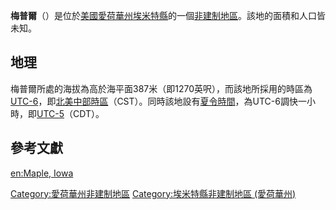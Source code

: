 {{noteTA
|G1=USState
|G2=地名
|G3=Unit
}}
{{Infobox settlement
|official_name            = 梅普爾
|native_name = Maple
|settlement_type          = [[非建制地區|非建制地區]]
|image_skyline            = 
|imagesize                = 
|image_map                = 
|mapsize                  = 
|pushpin_map              = USA Iowa
|pushpin_label            = 梅普爾
|pushpin_label_position   = top
|pushpin_map_caption      = 梅普爾在愛荷華州的位置
|subdivision_type         = [[世界政區索引|國家]]
|subdivision_type1        = [[美国州份|州份]]
|subdivision_type2        = [[愛荷華州行政区划|縣]]
|subdivision_name         = [[美国|美国]]
|subdivision_name1        = [[愛荷華州|愛荷華州]]
|subdivision_name2        = [[埃米特縣_(愛荷華州)|埃米特縣]]
|elevation_ft             = 1270
|elevation_m              = 387
|area_total_km2           = 
|area_total_sq_mi         = 
|area_land_km2            = 
|area_land_sq_mi          = 
|area_water_km2           = 
|area_water_sq_mi         = 
|population_as_of         = 2010
|population_footnotes     = 
|population_total         = 
|population_metro         = 
|population_density_km2   = auto
|population_density_sq_mi = auto
|timezone                 = [[北美中部时区|北美中部时区]]
|utc_offset               = -6
|coordinates              = {{coord|43|23|32|N|94|37|31|W|display=inline,title}}
| coor_pinpoint           = 
| coordinates_footnotes   = 
|timezone_DST             = CDT
|utc_offset_DST           = -5
|postal_code_type         = [[美國郵區編號|郵區編號]]
|postal_code              = 
|area_code                = {{link-en|电话区号712|Area code 712|712}}
|blank_name = [[地名信息系统|GNIS ID]]
|blank_info = 464641<ref name="GNIS">{{cite gnis|464641|Maple}}</ref>
}}
'''梅普爾'''（{{lang-en|Maple}}）是位於[[美國|美國]][[愛荷華州|愛荷華州]][[埃米特縣_(愛荷華州)|埃米特縣]]的一個[[非建制地區|非建制地區]]。該地的面積和人口皆未知。

== 地理 ==
梅普爾所處的海拔為高於海平面387米（即1270英呎），而該地所採用的時區為[[UTC-6|UTC-6]]，即[[北美中部時區|北美中部時區]]（CST）。同時該地設有[[夏令時間|夏令時間]]，為UTC-6調快一小時，即[[UTC-5|UTC-5]]（CDT）。

== 參考文獻 ==
{{reflist}}

{{埃米特縣 (愛荷華州)}}

{{DEFAULTSORT:Maple}}
[[Category:愛荷華州非建制地區|Category:愛荷華州非建制地區]]
[[Category:埃米特縣非建制地區_(愛荷華州)|Category:埃米特縣非建制地區 (愛荷華州)]]

{{Iowa-geo-stub}}

[[en:Maple,_Iowa|en:Maple, Iowa]]